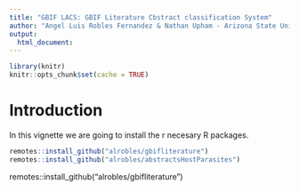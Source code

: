 ```yaml
---
title: "GBIF LACS: GBIF Literature Cbstract classification System"
author: "Angel Luis Robles Fernandez & Nathan Upham - Arizona State University"
output:
  html_document:
---
```

```r
library(knitr)
knitr::opts_chunk$set(cache = TRUE)
```

# Introduction
In this vignette we are going to install the r necesary R packages.

```r
remotes::install_github("alrobles/gbifliterature")
remotes::install_github("alrobles/abstractsHostParasites")


```


remotes::install_github("alrobles/gbifliterature")